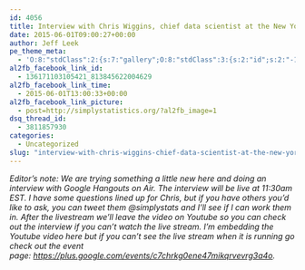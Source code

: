 ```yaml
---
id: 4056
title: Interview with Chris Wiggins, chief data scientist at the New York Times
date: 2015-06-01T09:00:27+00:00
author: Jeff Leek
pe_theme_meta:
  - 'O:8:"stdClass":2:{s:7:"gallery";O:8:"stdClass":3:{s:2:"id";s:2:"-1";s:5:"width";s:0:"";s:6:"height";s:0:"";}s:5:"video";O:8:"stdClass":1:{s:2:"id";s:2:"-1";}}'
al2fb_facebook_link_id:
  - 136171103105421_813845622004629
al2fb_facebook_link_time:
  - 2015-06-01T13:00:33+00:00
al2fb_facebook_link_picture:
  - post=http://simplystatistics.org/?al2fb_image=1
dsq_thread_id:
  - 3811857930
categories:
  - Uncategorized
slug: "interview-with-chris-wiggins-chief-data-scientist-at-the-new-york-times"
---
```

_Editor's note: We are trying something a little new here and doing an interview with Google Hangouts on Air. The interview will be live at 11:30am EST. I have some questions lined up for Chris, but if you have others you'd like to ask, you can tweet them @simplystats and I'll see if I can work them in. After the livestream we'll leave the video on Youtube so you can check out the interview if you can't watch the live stream. I'm embedding the Youtube video here but if you can't see the live stream when it is running go check out the event page: <https://plus.google.com/events/c7chrkg0ene47mikqrvevrg3a4o>._
